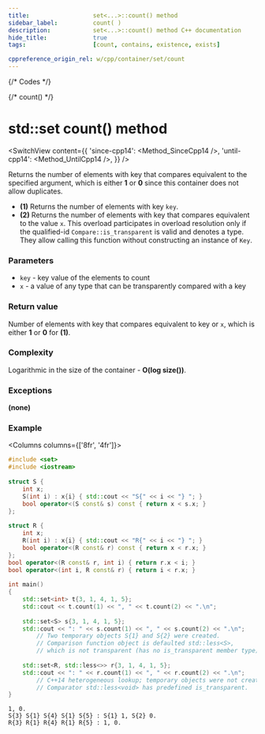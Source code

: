 ```yaml
---
title:					set<...>::count() method
sidebar_label:			count( )
description:			set<...>::count() method C++ documentation
hide_title:				true
tags:					[count, contains, existence, exists]

cppreference_origin_rel: w/cpp/container/set/count
---
```



{/* Codes */}

{/* count() */}

# std::set count() method

<SwitchView content={{
    'since-cpp14': <Method_SinceCpp14 />,
    'until-cpp14': <Method_UntilCpp14 />,
    }} />

Returns the number of elements with key that compares equivalent to the specified argument, which is either **1** or **0** since this container does not allow duplicates.

 - **(1)** Returns the number of elements with key `key`.
 - **(2)** Returns the number of elements with key that compares equivalent to the value `x`. 
    This overload participates in overload resolution only if the qualified-id `Compare::is_transparent` is valid and denotes a type. They allow calling this function without constructing an instance of `Key`.

### Parameters

 - `key` - key value of the elements to count
 - `x` - a value of any type that can be transparently compared with a key

### Return value

Number of elements with key that compares equivalent to key or `x`, which is either **1** or **0** for **(1)**.

### Complexity

Logarithmic in the size of the container - **O(log size())**.

### Exceptions

**(none)**

### Example

<Columns columns={['8fr', '4fr']}>
<div>

```cpp title='Main.cpp' showLineNumbers
#include <set>
#include <iostream>
 
struct S {
    int x;
    S(int i) : x{i} { std::cout << "S{" << i << "} "; }
    bool operator<(S const& s) const { return x < s.x; }
};
 
struct R {
    int x;
    R(int i) : x{i} { std::cout << "R{" << i << "} "; }
    bool operator<(R const& r) const { return x < r.x; }
};
bool operator<(R const& r, int i) { return r.x < i; }
bool operator<(int i, R const& r) { return i < r.x; }
 
int main()
{
    std::set<int> t{3, 1, 4, 1, 5};
    std::cout << t.count(1) << ", " << t.count(2) << ".\n";
 
    std::set<S> s{3, 1, 4, 1, 5};
    std::cout << ": " << s.count(1) << ", " << s.count(2) << ".\n";
        // Two temporary objects S{1} and S{2} were created.
        // Comparison function object is defaulted std::less<S>,
        // which is not transparent (has no is_transparent member type).
 
    std::set<R, std::less<>> r{3, 1, 4, 1, 5};
    std::cout << ": " << r.count(1) << ", " << r.count(2) << ".\n";
        // C++14 heterogeneous lookup; temporary objects were not created.
        // Comparator std::less<void> has predefined is_transparent.
}
```

</div>
<div>

```plaintext title="Possible output"
1, 0.
S{3} S{1} S{4} S{1} S{5} : S{1} 1, S{2} 0.
R{3} R{1} R{4} R{1} R{5} : 1, 0.
```

</div>
</Columns>
